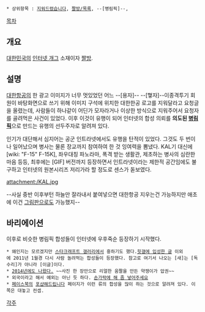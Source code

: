  * 상위항목 : [[지워드렸습니다]], [[짤방/목록]], --[병림픽]--,

[[목차]]

== 개요 ==
[[대한민국]]의 [[인터넷 개그]] 소재이자 [[짤방]].

== 설명 ==
[[대한항공]]의 한 광고 이미지가 너무 멋있었던 어느 --[용자]-- --[햏자]--이종격투기 회원이 바탕화면으로 쓰기 위해 이미지 구석에 위치한 대한한공 로고를 지워달라고 요청글을 올렸는데, 사람들이 하나같이 어딘가 모자라거나 이상한 방식으로 지워주어서 요청자를 골려먹은 사건이 있었다. 이후 이것이 유행이 되어 인터넷의 합성 의뢰를 '''의도된 [[병림픽]]'''으로 만드는 유행의 선두주자로 알려져 있다.

인기가 대단해서 심지어는 공군 인트라넷에서도 유행을 탄적이 있었다. 그것도 두 번이나 일어났으며 병사는 물론 장교까지 참여하여 한 것 잉여력을 뽐냈다. KAL기 대신에 [wiki: "F-15" F-15K], 좌우대칭 파노라마, 폭격 받는 생활관, 제초하는 병사의 심란한 마음 등등, 최후에는 [GIF] 버전까지 등장하면서 인트라넷이라는 제한적 공간임에도 불구하고 인터넷의 원본시리즈 저리가라 할 정도로 센스가 돋보였다.

attachment:/KAL.jpg

--사실 중반 이후부턴 하늘만 잘라내서 붙여넣으면 대한항공 지우는건 가능하지만 애초에 이건 [[그림판]]으로도 가능했지--

== 바리에이션 ==
이후로 비슷한 병림픽 합성들이 인터넷에 우후죽순 등장하기 시작했다.

 * 왜인지는 모르겠지만 [[스타크래프트 갤러리]]에서 흥하기도 했다.[http://gall.dcinside.com/list.php?id=hit&no=9574 힛갤에 입성한 글] 이외에 2011년 1월경 다시 사람 놀려먹는 합성들이 등장했다. 참고로 여기서 나오는 [새]는 [독수리]가 아니라 [이글]이다.
 * [http://www.todayhumor.co.kr/board/view.php?table=bestofbest&no=179296&s_no=179296&page=1 2014년에도 나왔다.] ~~사진 한 장만으로 리얼한 움짤을 만든 약쟁이가 압권~~
 * 외국이라고 해서 예외는 아닌 듯 하다. [http://www.wikitree.co.kr/main/news_view.php?id=100281 손가락에 해 좀 넣어주세요]
 * [[페이스북]]의 [https://www.facebook.com/freephoshop?fref=ts 포샵해드립니다] 페이지가 이런 류의 합성을 많이 하는 것으로 알려져 있다. 이쪽은 대놓고 컨셉.

[[각주]]
